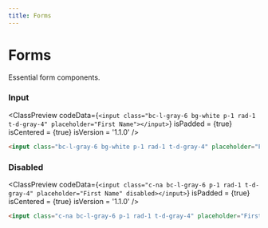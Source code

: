 ```yaml
---
title: Forms
---
```



# Forms

Essential form components.

### Input

<ClassPreview
  codeData={`
    <input class="bc-l-gray-6 bg-white p-1 rad-1 t-d-gray-4" placeholder="First Name"></input>
  `}
  isPadded = {true}
  isCentered = {true}
  isVersion = '1.1.0'
/>

```html
<input class="bc-l-gray-6 bg-white p-1 rad-1 t-d-gray-4" placeholder="First Name"></input>
```

### Disabled

<ClassPreview
  codeData={`
    <input class="c-na bc-l-gray-6 p-1 rad-1 t-d-gray-4" placeholder="First Name" disabled></input>
  `}
  isPadded = {true}
  isCentered = {true}
  isVersion = '1.1.0'
/>

```html
<input class="c-na bc-l-gray-6 p-1 rad-1 t-d-gray-4" placeholder="First Name" disabled></input>
```
